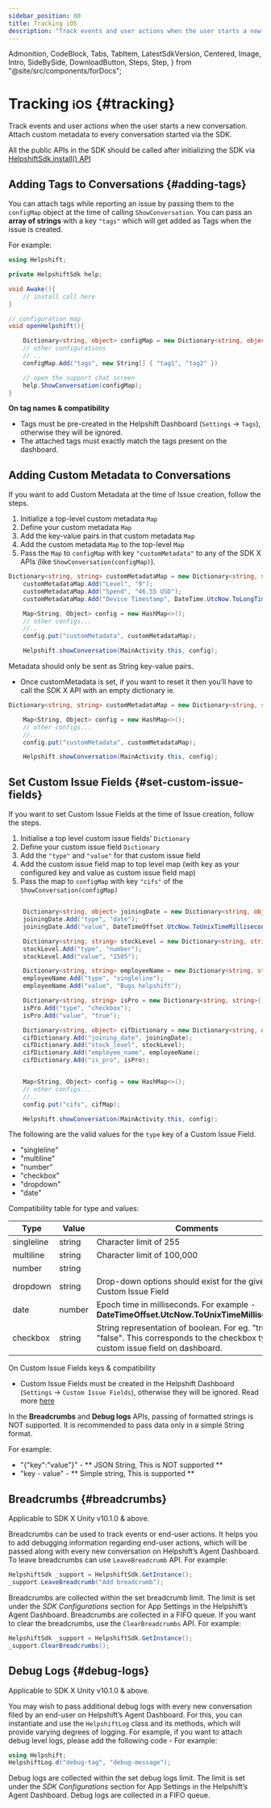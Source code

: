 ```yaml
---
sidebar_position: 80
title: Tracking iOS
description: "Track events and user actions when the user starts a new conversation.Attach custom metadata to every conversation started via the SDK."
---
```


  Admonition,
  CodeBlock,
  Tabs,
  TabItem,
  LatestSdkVersion,
  Centered,
  Image,
  Intro,
  SideBySide,
  DownloadButton,
  Steps,
  Step,
} from "@site/src/components/forDocs";


# Tracking <small>iOS</small> {#tracking}

<Intro>

Track events and user actions when the user starts a new conversation.
Attach custom metadata to every conversation started via the SDK.

</Intro>

<Admonition type="info" title="Note">

All the public APIs in the SDK should be called after initializing the SDK via [HelpshiftSdk.install() API](/sdkx-unity/getting-started-ios#initializing)

</Admonition>

## Adding Tags to Conversations {#adding-tags}

You can attach tags while reporting an issue by passing them to the `configMap` object at the time of calling `ShowConversation`. You can pass an **array of strings** with a key `"tags"` which will get added as Tags when the issue is created.

For example:

```csharp
using Helpshift;

private HelpshiftSdk help;

void Awake(){
    // install call here
}

// configuration map
void openHelpshift(){

    Dictionary<string, object> configMap = new Dictionary<string, object>();
    // other configurations
    // ..
    configMap.Add("tags", new String[] { "tag1", "tag2" })

    // open the support chat screen
    help.ShowConversation(configMap);
}

```

<Admonition type="info" title="Note">

**On tag names & compatibility**

- Tags must be pre-created in the Helpshift Dashboard (`Settings` → `Tags`), otherwise they will be ignored.
- The attached tags must exactly match the tags present on the dashboard.

</Admonition>

## Adding Custom Metadata to Conversations

If you want to add Custom Metadata at the time of Issue creation, follow the steps.

1. Initialize a top-level custom metadata `Map`
2. Define your custom metadata `Map`
3. Add the key-value pairs in that custom metadata `Map`
4. Add the custom metadata `Map` to the top-level `Map`
5. Pass the `Map` to `configMap` with key `"customMetadata"` to any of the SDK X APIs (like `ShowConversation(configMap)`).

```csharp
Dictionary<string, string> customMetadataMap = new Dictionary<string, string>();
    customMetadataMap.Add("Level", "9");
    customMetadataMap.Add("Spend", "46.55 USD");
    customMetadataMap.Add("Device Timestamp", DateTime.UtcNow.ToLongTimeString());

    Map<String, Object> config = new HashMap<>();
    // other configs...
    //..
    config.put("customMetadata", customMetadataMap);

    Helpshift.showConversation(MainActivity.this, config);
```

<Admonition type="info" title="Note">

Metadata should only be sent as String key-value pairs.

- Once customMetadata is set, if you want to reset it then you’ll have to call the SDK X API with an empty dictionary ie.

```csharp
Dictionary<string, string> customMetadataMap = new Dictionary<string, string>();

    Map<String, Object> config = new HashMap<>();
    // other configs...
    //..
    config.put("customMetadata", customMetadataMap);

    Helpshift.showConversation(MainActivity.this, config);
```

</Admonition>

## Set Custom Issue Fields {#set-custom-issue-fields}

If you want to set Custom Issue Fields at the time of Issue creation, follow the steps.

1. Initialise a top level custom issue fields' `Dictionary`
2. Define your custom issue field `Dictionary`
3. Add the `"type"` and `"value"` for that custom issue field
4. Add the custom issue field map to top level map (with key as your configured key and value as custom issue field map)
5. Pass the map to `configMap` with key `"cifs"` of the `ShowConversation(configMap)`

```csharp

    Dictionary<string, object> joiningDate = new Dictionary<string, object>();
    joiningDate.Add("type", "date");
    joiningDate.Add("value", DateTimeOffset.UtcNow.ToUnixTimeMilliseconds());

    Dictionary<string, string> stockLevel = new Dictionary<string, string>();
    stockLevel.Add("type", "number");
    stockLevel.Add("value", "1505");

    Dictionary<string, string> employeeName = new Dictionary<string, string>();
    employeeName.Add("type", "singleline");
    employeeName.Add("value", "Bugs helpshift");

    Dictionary<string, string> isPro = new Dictionary<string, string>();
    isPro.Add("type", "checkbox");
    isPro.Add("value", "true");

    Dictionary<string, object> cifDictionary = new Dictionary<string, object>();
    cifDictionary.Add("joining_date", joiningDate);
    cifDictionary.Add("stock_level", stockLevel);
    cifDictionary.Add("employee_name", employeeName);
    cifDictionary.Add("is_pro", isPro);


    Map<String, Object> config = new HashMap<>();
    // other configs...
    //..
    config.put("cifs", cifMap);

    Helpshift.showConversation(MainActivity.this, config);


```

<CustomIssueFieldsKeyDeprecationNotice />

The following are the valid values for the `type` key of a Custom Issue Field.

- "singleline"
- "multiline"
- "number"
- "checkbox"
- "dropdown"
- "date"

Compatibility table for type and values:

| Type       | Value   | Comments                                                        |
| ---------- | ------- | --------------------------------------------------------------- |
| singleline | string  | Character limit of 255                                          |
| multiline  | string  | Character limit of 100,000                                      |
| number     | string  |                                                                 |
| dropdown   | string  | Drop-down options should exist for the given Custom Issue Field |
| date       | number  | Epoch time in milliseconds. For example - **DateTimeOffset.UtcNow.ToUnixTimeMilliseconds()** |
| checkbox   | string  | String representation of boolean. For eg. "true" or "false". This corresponds to the checkbox type custom issue field on dashboard. |

<Admonition type="info" title="Note">

On Custom Issue Fields keys & compatibility

- Custom Issue Fields must be created in the Helpshift Dashboard (`Settings` → `Custom Issue Fields`), otherwise they will be ignored. Read more [here](https://support.helpshift.com/kb/article/custom-issue-fields/)

</Admonition>

<Admonition type="info" title="Note">

In the **Breadcrumbs** and **Debug logs** APIs, passing of formatted strings is NOT supported. It is recommended to pass data only in a simple String format.

<p className="m-0">For example:</p>

- "{\"key\":\"value\"}" - ** JSON String, This is NOT supported **
- "key - value" - ** Simple string, This is supported **

</Admonition>

## Breadcrumbs {#breadcrumbs}

<Admonition type="info" title="Note">

Applicable to SDK X Unity v10.1.0 & above.

</Admonition>

Breadcrumbs can be used to track events or end-user actions. It helps you to add debugging information regarding end-user actions, which will be passed along with every new conversation on Helpshift’s Agent Dashboard. To leave breadcrumbs can use `LeaveBreadcrumb` API.
For example:

```csharp
HelpshiftSdk _support = HelpshiftSdk.GetInstance();
_support.LeaveBreadcrumb("Add breadcrumb");
```

Breadcrumbs are collected within the set breadcrumb limit. The limit is set under the _SDK Configurations_ section for App Settings in the Helpshift’s Agent Dashboard. Breadcrumbs are collected in a FIFO queue. If you want to clear the breadcrumbs, use the `ClearBreadcrumbs` API.
For example:

```csharp
HelpshiftSdk _support = HelpshiftSdk.GetInstance();
_support.ClearBreadcrumbs();
```

## Debug Logs {#debug-logs}

<Admonition type="info" title="Note">

Applicable to SDK X Unity v10.1.0 & above.

</Admonition>

You may wish to pass additional debug logs with every new conversation filed by an end-user on Helpshift’s Agent Dashboard. For this, you can instantiate and use the `HelpshiftLog` class and its methods, which will provide varying degrees of logging. For example, if you want to attach debug level logs, please add the following code -
For example:

```csharp
using Helpshift;
HelpshiftLog.d("debug-tag", "debug-message");
```

Debug logs are collected within the set debug logs limit. The limit is set under the _SDK Configurations_ section for App Settings in the Helpshift’s Agent Dashboard. Debug logs are collected in a FIFO queue.
